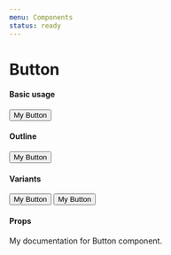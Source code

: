 ```yaml
---
menu: Components
status: ready
---
```



# Button

#### Basic usage

<Playground name="default">
  <Button>My Button</Button>
</Playground>

#### Outline

<Playground name="with outline">
  <Button outline>My Button</Button>
</Playground>

#### Variants

<Playground name="with variant">
  <React.Fragment>
    <Button variant="primary">My Button</Button>
    <Button variant="danger">My Button</Button>
  </React.Fragment>
</Playground>

#### Props

<Props of={Button} />

My documentation for Button component.